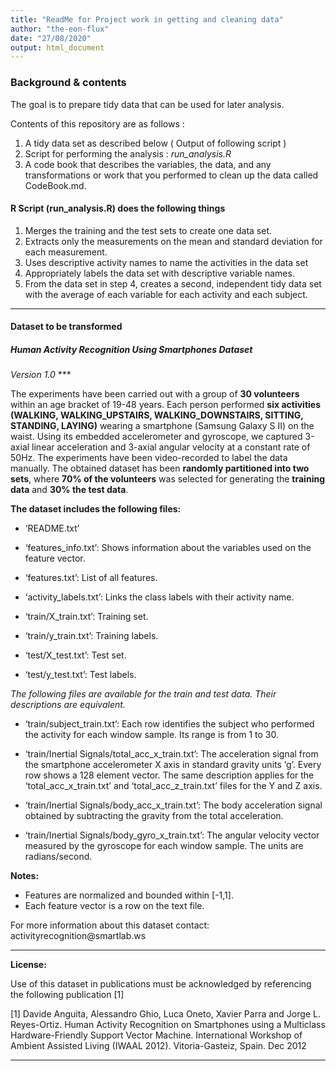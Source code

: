 ```yaml
---
title: "ReadMe for Project work in getting and cleaning data"
author: "the-eon-flux"
date: "27/08/2020"
output: html_document
---
```


### Background & contents

The goal is to prepare tidy data that can be used for later analysis. 

Contents of this repository are as follows :

1. A tidy data set as described below ( Output of following script )
2. Script for performing the analysis : _run_analysis.R_
3. A code book that describes the variables, the data, and any transformations or work that you performed to clean up the data called CodeBook.md.


#### R Script (run_analysis.R) does the following things

1. Merges the training and the test sets to create one data set.
2. Extracts only the measurements on the mean and standard deviation for each measurement.
3. Uses descriptive activity names to name the activities in the data set
4. Appropriately labels the data set with descriptive variable names.
5. From the data set in step 4, creates a second, independent tidy data set with the average of each variable for each activity and each subject.

***

#### Dataset to be transformed 


##### Human Activity Recognition Using Smartphones Dataset
_Version 1.0_
***

The experiments have been carried out with a group of __30 volunteers__ within an age bracket of 19-48 years. Each person performed __six activities (WALKING, WALKING_UPSTAIRS, WALKING_DOWNSTAIRS, SITTING, STANDING, LAYING)__ wearing a smartphone (Samsung Galaxy S II) on the waist. Using its embedded accelerometer and gyroscope, we captured 3-axial linear acceleration and 3-axial angular velocity at a constant rate of 50Hz. The experiments have been video-recorded to label the data manually. The obtained dataset has been __randomly partitioned into two sets__, where __70% of the volunteers__ was selected for generating the __training data__ and __30% the test data__.


__The dataset includes the following files:__

- 'README.txt'

- 'features_info.txt': Shows information about the variables used on the feature vector.

- 'features.txt': List of all features.

- 'activity_labels.txt': Links the class labels with their activity name.

- 'train/X_train.txt': Training set.

- 'train/y_train.txt': Training labels.

- 'test/X_test.txt': Test set.

- 'test/y_test.txt': Test labels.

_The following files are available for the train and test data. Their descriptions are equivalent. _

- 'train/subject_train.txt': Each row identifies the subject who performed the activity for each window sample. Its range is from 1 to 30. 

- 'train/Inertial Signals/total_acc_x_train.txt': The acceleration signal from the smartphone accelerometer X axis in standard gravity units 'g'. Every row shows a 128 element vector. The same description applies for the 'total_acc_x_train.txt' and 'total_acc_z_train.txt' files for the Y and Z axis. 

- 'train/Inertial Signals/body_acc_x_train.txt': The body acceleration signal obtained by subtracting the gravity from the total acceleration. 

- 'train/Inertial Signals/body_gyro_x_train.txt': The angular velocity vector measured by the gyroscope for each window sample. The units are radians/second. 

__Notes: __

- Features are normalized and bounded within [-1,1].
- Each feature vector is a row on the text file.

For more information about this dataset contact: activityrecognition@smartlab.ws


***

__License:__

Use of this dataset in publications must be acknowledged by referencing the following publication [1] 

[1] Davide Anguita, Alessandro Ghio, Luca Oneto, Xavier Parra and Jorge L. Reyes-Ortiz. Human Activity Recognition on Smartphones using a Multiclass Hardware-Friendly Support Vector Machine. International Workshop of Ambient Assisted Living (IWAAL 2012). Vitoria-Gasteiz, Spain. Dec 2012

***

